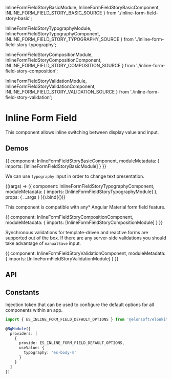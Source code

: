 


  InlineFormFieldStoryBasicModule,
  InlineFormFieldStoryBasicComponent,
  INLINE_FORM_FIELD_STORY_BASIC_SOURCE
} from './inline-form-field-story-basic';

  InlineFormFieldStoryTypographyModule,
  InlineFormFieldStoryTypographyComponent,
  INLINE_FORM_FIELD_STORY_TYPOGRAPHY_SOURCE
} from './inline-form-field-story-typography';

  InlineFormFieldStoryCompositionModule,
  InlineFormFieldStoryCompositionComponent,
  INLINE_FORM_FIELD_STORY_COMPOSITION_SOURCE
} from './inline-form-field-story-composition';

  InlineFormFieldStoryValidationModule,
  InlineFormFieldStoryValidationComponent,
  INLINE_FORM_FIELD_STORY_VALIDATION_SOURCE
} from './inline-form-field-story-validation';

<Meta title='UI/Inline Form Field' />

# Inline Form Field

This component allows inline switching between display value and input.

## Demos

<Canvas source={INLINE_FORM_FIELD_STORY_BASIC_SOURCE}>
  <Story name='Basic' height='50px'>
    {{
      component: InlineFormFieldStoryBasicComponent,
      moduleMetadata: {
        imports: [InlineFormFieldStoryBasicModule]
      }
    }}
  </Story>
</Canvas>

We can use `typography` input in order to change text presentation.

<Canvas source={INLINE_FORM_FIELD_STORY_TYPOGRAPHY_SOURCE}>
  <Story name='Typography' height='170px' args={{ typography: 'mat-h2' }}>
    {((args) => ({
      component: InlineFormFieldStoryTypographyComponent,
      moduleMetadata: {
        imports: [InlineFormFieldStoryTypographyModule]
      },
      props: {
        ...args
      }
    })).bind({})}
  </Story>
</Canvas>

This component is compatible with any\* Angular Material form field feature.

<Canvas source={INLINE_FORM_FIELD_STORY_COMPOSITION_SOURCE}>
  <Story name='Composition' height='380px'>
    {{
      component: InlineFormFieldStoryCompositionComponent,
      moduleMetadata: {
        imports: [InlineFormFieldStoryCompositionModule]
      }
    }}
  </Story>
</Canvas>

Synchronous validations for template-driven and reactive forms are supported out of the box.
If there are any server-side validations you should take advantage of `manualSave` input.

<Canvas source={INLINE_FORM_FIELD_STORY_VALIDATION_SOURCE}>
  <Story name='Validation' height='100px'>
    {{
      component: InlineFormFieldStoryValidationComponent,
      moduleMetadata: {
        imports: [InlineFormFieldStoryValidationModule]
      }
    }}
  </Story>
</Canvas>

## API

<ArgsTable of={ESInlineFormFieldComponent} />

## Constants

Injection token that can be used to configure the default options for all components within an app.

```ts
import { ES_INLINE_FORM_FIELD_DEFAULT_OPTIONS } from '@elonsoft/elonkit/ui/inline-form-field';

@NgModule({
  providers: [
    {
      provide: ES_INLINE_FORM_FIELD_DEFAULT_OPTIONS,
      useValue: {
        typography: 'es-body-m'
      }
    }
  ]
})
```
